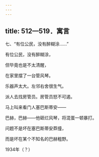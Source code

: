 ```yaml
---
---
---
```

title: 512—519．寓言
---



七、“有位公民，没有醉糊涂……”


有位公民，没有醉糊涂，

但毕竟也是不太清醒，

在家里摆了一台管风琴。

乐器声太大。左邻右舍很生气。

派人去找房管员。房管员怒不可遏。

马上叫来看门人塞巴斯蒂安——

巴赫，巴赫——他砸烂风琴，将混蛋一顿暴打。

问题不是坏在塞巴斯蒂安莽撞，

而是坏在某个不知名的巴赫粗野。

1934年（？）